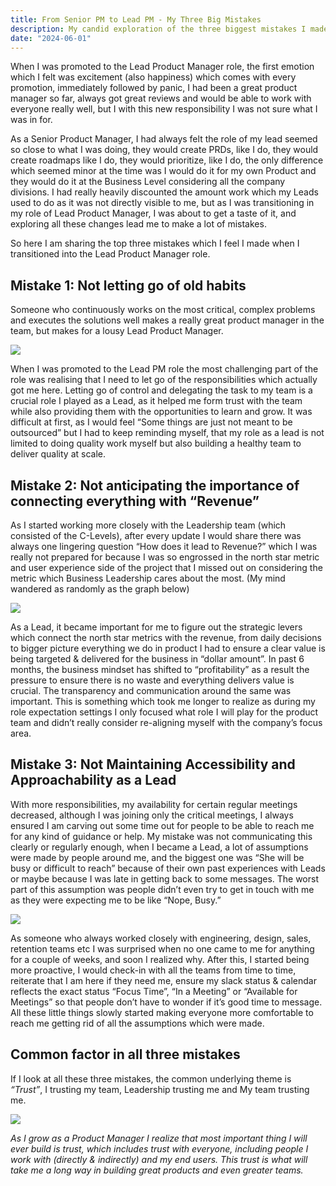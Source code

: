 ```yaml
---
title: From Senior PM to Lead PM - My Three Big Mistakes
description: My candid exploration of the three biggest mistakes I made as a first time Lead Product Manager
date: "2024-06-01"
---
```


When I was promoted to the Lead Product Manager role, the first emotion which I felt was excitement (also happiness) which comes with every promotion, immediately followed by panic, I had been a great product manager so far, always got great reviews and would be able to work with everyone really well, but I with this new responsibility I was not sure what I was in for.

As a Senior Product Manager, I had always felt the role of my lead seemed so close to what I was doing, they would create PRDs, like I do, they would create roadmaps like I do, they would prioritize, like I do, the only difference which seemed minor at the time was I would do it for my own Product and they would do it at the Business Level considering all the company divisions. I had really heavily discounted the amount work which my Leads used to do as it was not directly visible to me, but as I was transitioning in my role of Lead Product Manager, I was about to get a taste of it, and exploring all these changes lead me to make a lot of mistakes.

So here I am sharing the top three mistakes which I feel I made when I transitioned into the Lead Product Manager role.

## Mistake 1: Not letting go of old habits

Someone who continuously works on the most critical, complex problems and executes the solutions well makes a really great product manager in the team, but makes for a lousy Lead Product Manager. 

![](https://media0.giphy.com/media/QmD8hyKdyCsBYo7TuK/giphy.gif?cid=7941fdc6mgy8l95taj48sheidnw0q90r2bvone0tximxy6cw&ep=v1_gifs_search&rid=giphy.gif&ct=g)

When I was promoted to the Lead PM role the most challenging part of the role was realising that I need to let go of the responsibilities which actually got me here. Letting go of control and delegating the task to my team is a crucial role I played as a Lead, as it helped me form trust with the team while also providing them with the opportunities to learn and grow. It was difficult at first, as I would feel “Some things are just not meant to be outsourced” but I had to keep reminding myself, that my role as a lead is not limited to doing quality work myself but also building a healthy team to deliver quality at scale. 

## Mistake 2: Not anticipating the importance of connecting everything with “Revenue”

As I started working more closely with the Leadership team (which consisted of the C-Levels), after every update I would share there was always one lingering question “How does it lead to Revenue?” which I was really not prepared for because I was so engrossed in the north star metric and user experience side of the project that I missed out on considering the metric which Business Leadership cares about the most. (My mind wandered as randomly as the graph below)
 

![](https://media4.giphy.com/media/N2QQfEMAogAEQhJlkw/giphy.gif?cid=7941fdc6qdx8881tdhfzu9e9tgw76zdxmt1tekfeybl27tg1&ep=v1_gifs_search&rid=giphy.gif&ct=g)

As a Lead, it became important for me to figure out the strategic levers which connect the north star metrics with the revenue, from daily decisions to bigger picture everything we do in product I had to ensure a clear value is being targeted & delivered for the business in “dollar amount”. In past 6 months, the business mindset has shifted to “profitability” as a result the pressure to ensure there is no waste and everything delivers value is crucial. The transparency and communication around the same was important. This is something which took me longer to realize as during my role expectation settings I only focused what role I will play for the product team and didn’t really consider re-aligning myself with the company’s focus area.

## Mistake 3: Not Maintaining Accessibility and Approachability as a Lead

With more responsibilities, my availability for certain regular meetings decreased, although I was joining only the critical meetings, I always ensured I am carving out some time out for people to be able to reach me for any kind of guidance or help. My mistake was not communicating this clearly or regularly enough, when I became a Lead, a lot of assumptions were made by people around me, and the biggest one was “She will be busy or difficult to reach” because of their own past experiences with Leads or maybe because I was late in getting back to some messages. The worst part of this assumption was people didn’t even try to get in touch with me as they were expecting me to be like “Nope, Busy.”

![](https://media0.giphy.com/media/bX2yGhFjZJXsZN4mR9/giphy.gif?cid=7941fdc6xexq32pw7d3qfyxzli6rnnv79lil6bpoe5oq91hv&ep=v1_gifs_search&rid=giphy.gif&ct=g)

As someone who always worked closely with engineering, design, sales, retention teams etc I was surprised when no one came to me for anything for a couple of weeks, and soon I realized why. After this, I started being more proactive, I would check-in with all the teams from time to time, reiterate that I am here if they need me, ensure my slack status & calendar reflects the exact status “Focus Time”, “In a Meeting” or “Available for Meetings” so that people don’t have to wonder if it’s good time to message. All these little things slowly started making everyone more comfortable to reach me getting rid of all the assumptions which were made. 


## Common factor in all three mistakes 
If I look at all these three mistakes, the common underlying theme is *“Trust”*,  I trusting my team, Leadership trusting me and My team trusting me.

![](https://media4.giphy.com/media/TY7dLV4kDmZSU/giphy.gif?cid=7941fdc617qk14u24hulpogwanb7wsdehaupc3h8nokwxkxf&ep=v1_gifs_search&rid=giphy.gif&ct=g)

*As I grow as a Product Manager I realize that most important thing I will ever build is trust, which includes trust with everyone, including people I work with (directly & indirectly) and my end users. This trust is what will take me a long way in building great products and even greater teams.*

